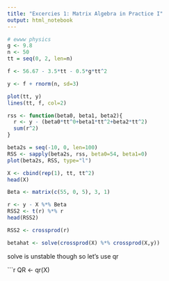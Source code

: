 ```yaml
---
title: "Excercies 1: Matrix Algebra in Practice I"
output: html_notebook
---
```


```r
# ewww physics
g <- 9.8
n <- 50
tt = seq(0, 2, len=n)

f <- 56.67 - 3.5*tt - 0.5*g*tt^2

y <- f + rnorm(n, sd=3)

plot(tt, y)
lines(tt, f, col=2)


```

```r
rss <- function(beta0, beta1, beta2){
  r <- y - (beta0*tt^0+beta1*tt^2+beta2*tt^2)
  sum(r^2)
}

beta2s = seq(-10, 0, len=100)
RSS <- sapply(beta2s, rss, beta0=54, beta1=0)
plot(beta2s, RSS, type="l")
```

```r
X <- cbind(rep(1), tt, tt^2)
head(X)

Beta <- matrix(c(55, 0, 5), 3, 1)

r <- y - X %*% Beta
RSS2 <- t(r) %*% r
head(RSS2)

RSS2 <- crossprod(r)

betahat <- solve(crossprod(X) %*% crossprod(X,y))
```

solve is unstable though so let's use qr

```r
QR <- qr(X)